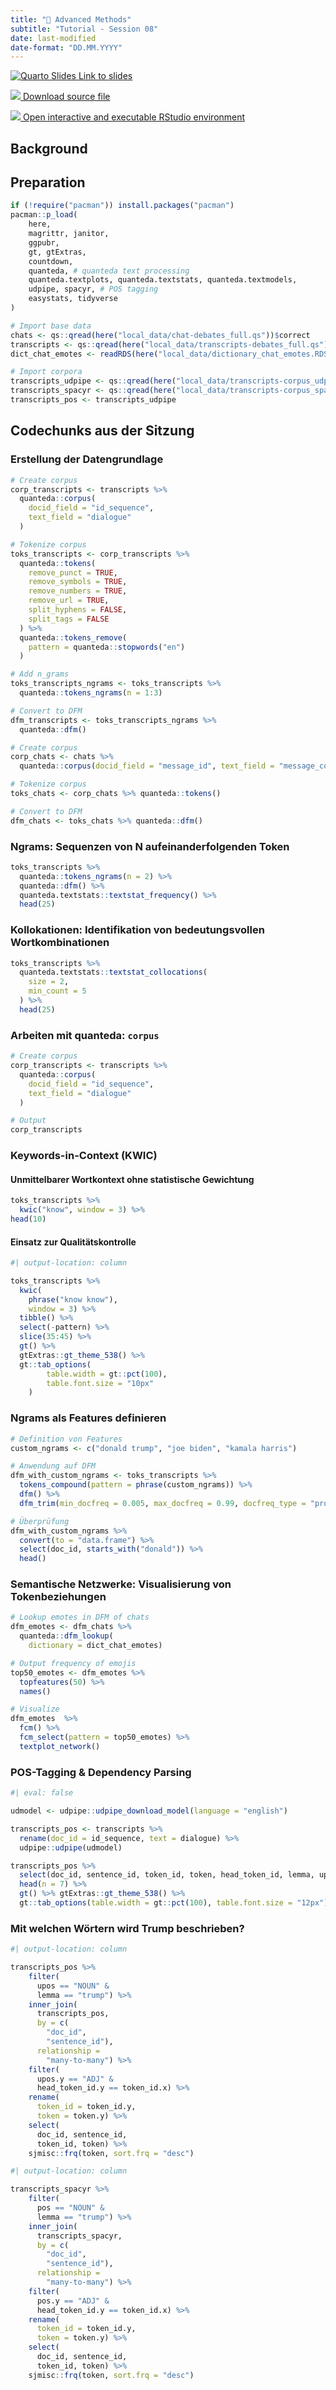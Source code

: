 ```yaml
---
title: "🔨 Advanced Methods"
subtitle: "Tutorial - Session 08"
date: last-modified
date-format: "DD.MM.YYYY"
---
```


::: {.callout-tip icon="false"}
[![Quarto Slides](https://raw.githubusercontent.com/faucommsci/teaching_materials/refs/heads/main/images/badges/badge-quarto-slide.svg) Link to slides](../slides/slides-08.html)

[![](https://raw.githubusercontent.com/faucommsci/teaching_materials/refs/heads/main/images/badges/badge-quarto_document.svg) Download source file](https://github.com/chrdrn/dbd_2024/blob/main/tutorials/tutorial-08.qmd)

[![](https://raw.githubusercontent.com/faucommsci/teaching_materials/refs/heads/main/images/badges/badge-binder_rstudio.svg) Open interactive and executable RStudio environment](https://mybinder.org/v2/gh/faucommsci/dbd_binder/HEAD?urlpath=rstudio)
:::

## Background

## Preparation

```r

if (!require("pacman")) install.packages("pacman")
pacman::p_load(
    here, 
    magrittr, janitor,
    ggpubr, 
    gt, gtExtras,
    countdown, 
    quanteda, # quanteda text processing
    quanteda.textplots, quanteda.textstats, quanteda.textmodels,
    udpipe, spacyr, # POS tagging
    easystats, tidyverse
)
```

```r

# Import base data
chats <- qs::qread(here("local_data/chat-debates_full.qs"))$correct
transcripts <- qs::qread(here("local_data/transcripts-debates_full.qs"))$correct
dict_chat_emotes <- readRDS(here("local_data/dictionary_chat_emotes.RDS"))

# Import corpora
transcripts_udpipe <- qs::qread(here("local_data/transcripts-corpus_udpipe.qs"))
transcripts_spacyr <- qs::qread(here("local_data/transcripts-corpus_spacyr.qs"))
transcripts_pos <- transcripts_udpipe
```

## Codechunks aus der Sitzung
### Erstellung der Datengrundlage

```r
# Create corpus
corp_transcripts <- transcripts %>% 
  quanteda::corpus(
    docid_field = "id_sequence", 
    text_field = "dialogue"
  )

# Tokenize corpus
toks_transcripts <- corp_transcripts %>% 
  quanteda::tokens(
    remove_punct = TRUE, 
    remove_symbols = TRUE,
    remove_numbers = TRUE,
    remove_url = TRUE, 
    split_hyphens = FALSE,
    split_tags = FALSE
  ) %>% 
  quanteda::tokens_remove(
    pattern = quanteda::stopwords("en")
  )

# Add n_grams
toks_transcripts_ngrams <- toks_transcripts %>% 
  quanteda::tokens_ngrams(n = 1:3)

# Convert to DFM
dfm_transcripts <- toks_transcripts_ngrams %>% 
  quanteda::dfm()
```

```r
# Create corpus
corp_chats <- chats %>% 
  quanteda::corpus(docid_field = "message_id", text_field = "message_content")

# Tokenize corpus
toks_chats <- corp_chats %>% quanteda::tokens()

# Convert to DFM
dfm_chats <- toks_chats %>% quanteda::dfm()
```

### Ngrams: Sequenzen von N aufeinanderfolgenden Token

```r
toks_transcripts %>% 
  quanteda::tokens_ngrams(n = 2) %>% 
  quanteda::dfm() %>%  
  quanteda.textstats::textstat_frequency() %>% 
  head(25) 
```

### Kollokationen: Identifikation von bedeutungsvollen Wortkombinationen

```r
toks_transcripts %>% 
  quanteda.textstats::textstat_collocations(
    size = 2, 
    min_count = 5
  ) %>% 
  head(25)
```

### Arbeiten mit quanteda: `corpus`

```r
# Create corpus
corp_transcripts <- transcripts %>% 
  quanteda::corpus(
    docid_field = "id_sequence", 
    text_field = "dialogue"
  )

# Output
corp_transcripts
```

### Keywords-in-Context (KWIC)
#### Unmittelbarer Wortkontext ohne statistische Gewichtung

```r
toks_transcripts %>% 
  kwic("know", window = 3) %>% 
head(10)
```

#### Einsatz zur Qualitätskontrolle

```r
#| output-location: column 

toks_transcripts %>% 
  kwic(
    phrase("know know"),
    window = 3) %>%
  tibble() %>% 
  select(-pattern) %>% 
  slice(35:45) %>% 
  gt() %>% 
  gtExtras::gt_theme_538() %>% 
  gt::tab_options(
        table.width = gt::pct(100), 
        table.font.size = "10px"
    )
```

### Ngrams als Features definieren
```r
# Definition von Features
custom_ngrams <- c("donald trump", "joe biden", "kamala harris")

# Anwendung auf DFM
dfm_with_custom_ngrams <- toks_transcripts %>% 
  tokens_compound(pattern = phrase(custom_ngrams)) %>% 
  dfm() %>% 
  dfm_trim(min_docfreq = 0.005, max_docfreq = 0.99, docfreq_type = "prop") 

# Überprüfung
dfm_with_custom_ngrams %>% 
  convert(to = "data.frame") %>% 
  select(doc_id, starts_with("donald")) %>% 
  head()
```


### Semantische Netzwerke: Visualisierung von Tokenbeziehungen
```r
# Lookup emotes in DFM of chats
dfm_emotes <- dfm_chats %>% 
  quanteda::dfm_lookup(
    dictionary = dict_chat_emotes)

# Output frequency of emojis
top50_emotes <- dfm_emotes %>% 
  topfeatures(50) %>% 
  names()

# Visualize
dfm_emotes  %>% 
  fcm() %>% 
  fcm_select(pattern = top50_emotes) %>% 
  textplot_network()
```

### POS-Tagging & Dependency Parsing

```r
#| eval: false

udmodel <- udpipe::udpipe_download_model(language = "english")

transcripts_pos <- transcripts %>%
  rename(doc_id = id_sequence, text = dialogue) %>% 
  udpipe::udpipe(udmodel)
```

```r
transcripts_pos %>% 
  select(doc_id, sentence_id, token_id, token, head_token_id, lemma, upos, xpos) %>% 
  head(n = 7) %>% 
  gt() %>% gtExtras::gt_theme_538() %>% 
  gt::tab_options(table.width = gt::pct(100), table.font.size = "12px")
```

### Mit welchen Wörtern wird Trump beschrieben?

```r
#| output-location: column

transcripts_pos %>% 
    filter(
      upos == "NOUN" &
      lemma == "trump") %>%
    inner_join(
      transcripts_pos,
      by = c(
        "doc_id",
        "sentence_id"),
      relationship = 
        "many-to-many") %>%
    filter(
      upos.y == "ADJ" &
      head_token_id.y == token_id.x) %>% 
    rename(
      token_id = token_id.y,
      token = token.y) %>% 
    select(
      doc_id, sentence_id,
      token_id, token) %>%
    sjmisc::frq(token, sort.frq = "desc") 
```

```r
#| output-location: column

transcripts_spacyr %>%  
    filter(
      pos == "NOUN" &
      lemma == "trump") %>%
    inner_join(
      transcripts_spacyr,
      by = c(
        "doc_id",
        "sentence_id"),
      relationship = 
        "many-to-many") %>%
    filter(
      pos.y == "ADJ" &
      head_token_id.y == token_id.x) %>% 
    rename(
      token_id = token_id.y,
      token = token.y) %>% 
    select(
      doc_id, sentence_id,
      token_id, token) %>%
    sjmisc::frq(token, sort.frq = "desc") 
```
